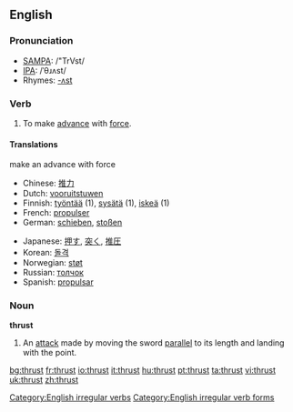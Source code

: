 ==English==
===Pronunciation===
*[[w:SAMPA|SAMPA]]: /"TrVst/
*[[w:IPA|IPA]]: /ˈθɹʌst/
*Rhymes: [[Rhymes:English:-ʌst|-ʌst]]

===Verb===
[[Category:English irregular verbs]]
[[Category:English irregular verb forms]]
{{en-verb2|'''to thrust'''|'''[[thrusts]]'''|'''thrust'''|'''thrust'''|'''[[thrusting]]'''}}

# To make [[advance]] with [[force]].

====Translations ====
{{COW trans}}

;make an advance with force
{{top}}
*Chinese: [[推力]]
*Dutch: [[vooruitstuwen]]
*Finnish: [[työntää]] (1), [[sysätä]] (1), [[iskeä]] (1)
*French: [[propulser]]
*German: [[schieben]], [[stoßen]]
{{mid}}
*Japanese: [[押す]], [[突く]], [[推圧]]
*Korean: [[돌격]]
*Norwegian: [[støt]]
*Russian: [[толчок]]
*Spanish: [[propulsar]]
{{bottom}}

===Noun===
'''thrust'''
# {{fencing}} An [[att]]ack made by moving the sword [[parallel]] to its length and landing with the point.

[[bg:thrust]]
[[fr:thrust]]
[[io:thrust]]
[[it:thrust]]
[[hu:thrust]]
[[pt:thrust]]
[[ta:thrust]]
[[vi:thrust]]
[[uk:thrust]]
[[zh:thrust]]